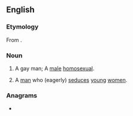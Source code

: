 ==English==

===Etymology===
From {{compound|en|ass|bandit}}.

===Noun===
{{en-noun}}

# {{lb|en|US|slang}} A gay man; A [[male]] [[homosexual]].
#: {{syn|en|arse bandit}} {{q|UK}}
# {{lb|en|dated|US|slang}} A [[man]] who (eagerly) [[seduce]]s [[young]] [[women]]. {{defdate|mid-1900s}}

===Anagrams===
* {{anagrams|en|a=aabdinsst|bastadins}}

{{c|en|LGBT|Male people}}